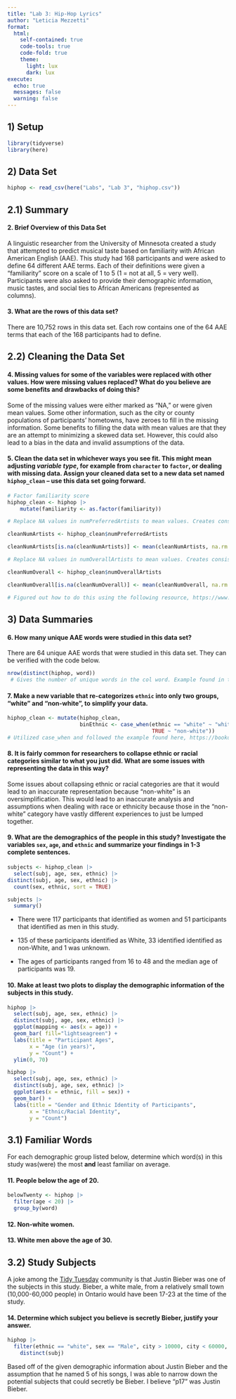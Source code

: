 ```yaml
---
title: "Lab 3: Hip-Hop Lyrics"
author: "Leticia Mezzetti"
format: 
  html:
    self-contained: true
    code-tools: true
    code-fold: true
    theme: 
      light: lux
      dark: lux
execute: 
  echo: true
  messages: false
  warning: false
---
```


## 1) Setup

```r
library(tidyverse)
library(here)
```

## 2) Data Set

```r
hiphop <- read_csv(here("Labs", "Lab 3", "hiphop.csv"))
```

## 2.1) Summary

#### **2. Brief Overview of this Data Set**

A linguistic researcher from the University of Minnesota created a study that attempted to predict musical taste based on familiarity with African American English (AAE). This study had 168 participants and were asked to define 64 different AAE terms. Each of their definitions were given a "familiarity" score on a scale of 1 to 5 (1 = not at all, 5 = very well). Participants were also asked to provide their demographic information, music tastes, and social ties to African Americans (represented as columns).

#### **3.** **What are the rows of this data set?**

There are 10,752 rows in this data set. Each row contains one of the 64 AAE terms that each of the 168 participants had to define.

## 2.2) Cleaning the Data Set

#### **4. Missing values for some of the variables were replaced with other values. How were missing values replaced? What do you believe are some benefits and drawbacks of doing this?**

Some of the missing values were either marked as "NA," or were given mean values. Some other information, such as the city or county populations of participants' hometowns, have zeroes to fill in the missing information. Some benefits to filling the data with mean values are that they are an attempt to minimizing a skewed data set. However, this could also lead to a bias in the data and invalid assumptions of the data.

#### **5. Clean the data set in whichever ways you see fit. This might mean adjusting *variable type*, for example from `character` to `factor`, or dealing with missing data. Assign your cleaned data set to a new data set named `hiphop_clean` -- use this data set going forward.**

```r
# Factor familiarity score
hiphop_clean <- hiphop |> 
    mutate(familiarity <- as.factor(familiarity))

# Replace NA values in numPreferredArtists to mean values. Creates consistency with study

cleanNumArtists <- hiphop_clean$numPreferredArtists

cleanNumArtists[is.na(cleanNumArtists)] <- mean(cleanNumArtists, na.rm = TRUE)

# Replace NA values in numOverallArtists to mean values. Creates consistency with study

cleanNumOverall <- hiphop_clean$numOverallArtists

cleanNumOverall[is.na(cleanNumOverall)] <- mean(cleanNumOverall, na.rm = TRUE)

# Figured out how to do this using the following resource, https://www.digitalocean.com/community/tutorials/replace-in-r
```

## 3) Data Summaries

#### **6. How many unique AAE words were studied in this data set?**

There are 64 unique AAE words that were studied in this data set. They can be verified with the code below.

```r
nrow(distinct(hiphop, word))
 # Gives the number of unique words in the col word. Example found in the R Documentation for distinct()
```

#### 

#### **7. Make a new variable that re-categorizes `ethnic` into only two groups, "white" and "non-white", to simplify your data.**

```r
hiphop_clean <- mutate(hiphop_clean, 
                       binEthnic <- case_when(ethnic == "white" ~ "white",
                                              TRUE ~ "non-white"))
# Utilized case_when and followed the example found here, https://bookdown.org/ansellbr/WEHI_tidyR_course_book/manipulating-data-with-dplyr.html, to model my code
```

#### 

#### **8. It is fairly common for researchers to collapse ethnic or racial categories similar to what you just did. What are some issues with representing the data in this way?**

Some issues about collapsing ethnic or racial categories are that it would lead to an inaccurate representation because "non-white" is an oversimplification. This would lead to an inaccurate analysis and assumptions when dealing with race or ethnicity because those in the "non-white" category have vastly different experiences to just be lumped together.

#### **9. What are the demographics of the people in this study? Investigate the variables `sex`, `age`, and `ethnic` and summarize your findings in 1-3 complete sentences.**

```r
subjects <- hiphop_clean |>
  select(subj, age, sex, ethnic) |>
distinct(subj, age, sex, ethnic) |>
  count(sex, ethnic, sort = TRUE)

subjects |>
  summary()
```

-   There were 117 participants that identified as women and 51 participants that identified as men in this study.

-   135 of these participants identified as White, 33 identified identified as non-White, and 1 was unknown.

-   The ages of participants ranged from 16 to 48 and the median age of participants was 19.

#### 

#### **10. Make at least two plots to display the demographic information of the subjects in this study.**

```r
hiphop |>
  select(subj, age, sex, ethnic) |>
  distinct(subj, age, sex, ethnic) |>
  ggplot(mapping <- aes(x = age)) +
  geom_bar( fill="lightseagreen") + 
  labs(title = "Participant Ages", 
       x = "Age (in years)", 
       y = "Count") +
  ylim(0, 70)

hiphop |>
  select(subj, age, sex, ethnic) |>
  distinct(subj, age, sex, ethnic) |>
  ggplot(aes(x = ethnic, fill = sex)) +
  geom_bar() +
  labs(title = "Gender and Ethnic Identity of Participants",
       x = "Ethnic/Racial Identity", 
       y = "Count")
```

## 3.1) Familiar Words

For each demographic group listed below, determine which word(s) in this study was(were) the most **and** least familiar on average.

#### **11. People below the age of 20.**

```r
belowTwenty <- hiphop |>
  filter(age < 20) |> 
  group_by(word)

```

#### **12. Non-white women.**

#### **13. White men above the age of 30.**

## 3.2) Study Subjects

A joke among the [Tidy Tuesday](https://www.tidytuesday.com/) community is that Justin Bieber was one of the subjects in this study. Bieber, a white male, from a relatively small town (10,000-60,000 people) in Ontario would have been 17-23 at the time of the study.

#### **14. Determine which subject you believe is secretly Bieber, justify your answer.**

```r

hiphop |>
  filter(ethnic == "white", sex == "Male", city > 10000, city < 60000, age >= 17, age <= 23, bieber == 5.0) |>
    distinct(subj)

```

Based off of the given demographic information about Justin Bieber and the assumption that he named 5 of his songs, I was able to narrow down the potential subjects that could secretly be Bieber. I believe "p17" was Justin Bieber.

